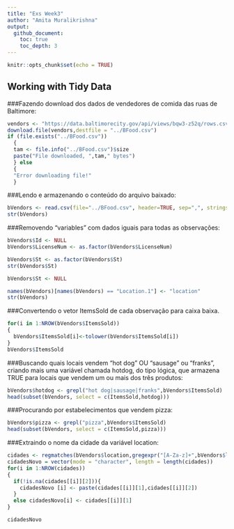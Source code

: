 ---
title: "Exs Week3"
author: "Amita Muralikrishna"
output: 
  github_document:
    toc: true
    toc_depth: 3
---

```{r setup, include=FALSE}
knitr::opts_chunk$set(echo = TRUE)
```
## Working with Tidy Data

###Fazendo download dos dados de vendedores de comida das ruas de Baltimore:
```{r}
vendors <- "https://data.baltimorecity.gov/api/views/bqw3-z52q/rows.csv?accessType=DOWNLOAD"
download.file(vendors,destfile = "../BFood.csv")
if (file.exists("../BFood.csv"))
  {
  tam <- file.info("../BFood.csv")$size
  paste("File downloaded, ",tam," bytes")
  } else
  {
  "Error downloading file!"
  }
```

###Lendo e armazenando o conteúdo do arquivo baixado:
```{r}
bVendors <- read.csv(file="../BFood.csv", header=TRUE, sep=",", stringsAsFactors=FALSE)
str(bVendors)
```
###Removendo "variables" com dados iguais para todas as observações:
```{r}
bVendors$Id <- NULL
bVendors$LicenseNum <- as.factor(bVendors$LicenseNum)

bVendors$St <- as.factor(bVendors$St)
str(bVendors$St)

bVendors$St <- NULL

names(bVendors)[names(bVendors) == "Location.1"] <- "location"
str(bVendors)
```
###Convertendo o vetor ItemsSold de cada observação para caixa baixa.
```{r}
for(i in 1:NROW(bVendors$ItemsSold))
{
  bVendors$ItemsSold[i]<-tolower(bVendors$ItemsSold[i])
}
bVendors$ItemsSold
```
###Buscando quais locais vendem "hot dog" OU "sausage" ou "franks", criando mais uma variável chamada hotdog, do tipo lógica, que armazena TRUE para locais que vendem um ou mais dos três produtos: 
```{r}
bVendors$hotdog <- grepl("hot dog|sausage|franks",bVendors$ItemsSold)
head(subset(bVendors, select = c(ItemsSold,hotdog)))
```
###Procurando por estabelecimentos que vendem pizza:
```{r}
bVendors$pizza <- grepl("pizza",bVendors$ItemsSold)
head(subset(bVendors, select = c(ItemsSold,pizza)))
```
###Extraindo o nome da cidade da variável location:
```{r}
cidades <- regmatches(bVendors$location,gregexpr("[A-Za-z]+",bVendors$location))
cidadesNovo = vector(mode = "character", length = length(cidades))
for(i in 1:NROW(cidades))
{
  if(!is.na(cidades[[i]][2])){
    cidadesNovo [i] <- paste(cidades[[i]][1],cidades[[i]][2])
  }
  else cidadesNovo[i] <- cidades[[i]][1]
}

cidadesNovo

```
